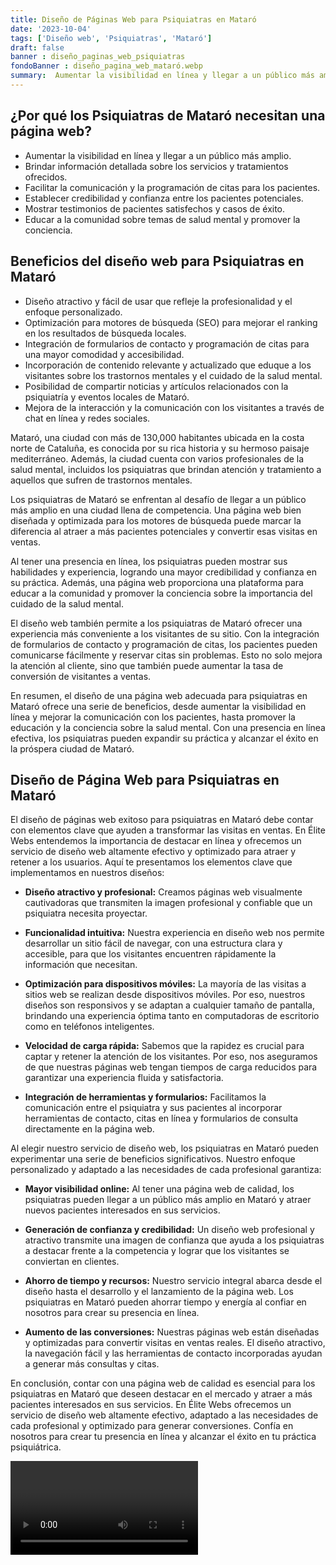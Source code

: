 ```yaml
---
title: Diseño de Páginas Web para Psiquiatras en Mataró
date: '2023-10-04'
tags: ['Diseño web', 'Psiquiatras', 'Mataró']
draft: false
banner : diseño_paginas_web_psiquiatras
fondoBanner : diseño_pagina_web_mataró.webp
summary:  Aumentar la visibilidad en línea y llegar a un público más amplio. Brindar información detallada sobre los servicios y tratamientos ofrecidos. Facilitar la comunicación y la programación de citas para los pacientes. Establecer credibilidad y confianza entre los pacientes potenciales. Mostrar testimonios de pacientes satisfechos y casos de éxito. Educar a la comunidad sobre temas de salud mental y promover la conciencia.
---
```


## ¿Por qué los Psiquiatras de Mataró necesitan una página web?

- Aumentar la visibilidad en línea y llegar a un público más amplio.
- Brindar información detallada sobre los servicios y tratamientos ofrecidos.
- Facilitar la comunicación y la programación de citas para los pacientes.
- Establecer credibilidad y confianza entre los pacientes potenciales.
- Mostrar testimonios de pacientes satisfechos y casos de éxito.
- Educar a la comunidad sobre temas de salud mental y promover la conciencia.

## Beneficios del diseño web para Psiquiatras en Mataró

- Diseño atractivo y fácil de usar que refleje la profesionalidad y el enfoque personalizado.
- Optimización para motores de búsqueda (SEO) para mejorar el ranking en los resultados de búsqueda locales.
- Integración de formularios de contacto y programación de citas para una mayor comodidad y accesibilidad.
- Incorporación de contenido relevante y actualizado que eduque a los visitantes sobre los trastornos mentales y el cuidado de la salud mental.
- Posibilidad de compartir noticias y artículos relacionados con la psiquiatría y eventos locales de Mataró.
- Mejora de la interacción y la comunicación con los visitantes a través de chat en línea y redes sociales.

Mataró, una ciudad con más de 130,000 habitantes ubicada en la costa norte de Cataluña, es conocida por su rica historia y su hermoso paisaje mediterráneo. Además, la ciudad cuenta con varios profesionales de la salud mental, incluidos los psiquiatras que brindan atención y tratamiento a aquellos que sufren de trastornos mentales.

Los psiquiatras de Mataró se enfrentan al desafío de llegar a un público más amplio en una ciudad llena de competencia. Una página web bien diseñada y optimizada para los motores de búsqueda puede marcar la diferencia al atraer a más pacientes potenciales y convertir esas visitas en ventas.

Al tener una presencia en línea, los psiquiatras pueden mostrar sus habilidades y experiencia, logrando una mayor credibilidad y confianza en su práctica. Además, una página web proporciona una plataforma para educar a la comunidad y promover la conciencia sobre la importancia del cuidado de la salud mental.

El diseño web también permite a los psiquiatras de Mataró ofrecer una experiencia más conveniente a los visitantes de su sitio. Con la integración de formularios de contacto y programación de citas, los pacientes pueden comunicarse fácilmente y reservar citas sin problemas. Esto no solo mejora la atención al cliente, sino que también puede aumentar la tasa de conversión de visitantes a ventas.

En resumen, el diseño de una página web adecuada para psiquiatras en Mataró ofrece una serie de beneficios, desde aumentar la visibilidad en línea y mejorar la comunicación con los pacientes, hasta promover la educación y la conciencia sobre la salud mental. Con una presencia en línea efectiva, los psiquiatras pueden expandir su práctica y alcanzar el éxito en la próspera ciudad de Mataró.

<GifSeo />

<Cta />

## Diseño de Página Web para Psiquiatras en Mataró

El diseño de páginas web exitoso para psiquiatras en Mataró debe contar con elementos clave que ayuden a transformar las visitas en ventas. En Élite Webs entendemos la importancia de destacar en línea y ofrecemos un servicio de diseño web altamente efectivo y optimizado para atraer y retener a los usuarios. Aquí te presentamos los elementos clave que implementamos en nuestros diseños:

- **Diseño atractivo y profesional:** Creamos páginas web visualmente cautivadoras que transmiten la imagen profesional y confiable que un psiquiatra necesita proyectar.

- **Funcionalidad intuitiva:** Nuestra experiencia en diseño web nos permite desarrollar un sitio fácil de navegar, con una estructura clara y accesible, para que los visitantes encuentren rápidamente la información que necesitan.

- **Optimización para dispositivos móviles:** La mayoría de las visitas a sitios web se realizan desde dispositivos móviles. Por eso, nuestros diseños son responsivos y se adaptan a cualquier tamaño de pantalla, brindando una experiencia óptima tanto en computadoras de escritorio como en teléfonos inteligentes.

- **Velocidad de carga rápida:** Sabemos que la rapidez es crucial para captar y retener la atención de los visitantes. Por eso, nos aseguramos de que nuestras páginas web tengan tiempos de carga reducidos para garantizar una experiencia fluida y satisfactoria.

- **Integración de herramientas y formularios:** Facilitamos la comunicación entre el psiquiatra y sus pacientes al incorporar herramientas de contacto, citas en línea y formularios de consulta directamente en la página web.

Al elegir nuestro servicio de diseño web, los psiquiatras en Mataró pueden experimentar una serie de beneficios significativos. Nuestro enfoque personalizado y adaptado a las necesidades de cada profesional garantiza:

- **Mayor visibilidad online:** Al tener una página web de calidad, los psiquiatras pueden llegar a un público más amplio en Mataró y atraer nuevos pacientes interesados en sus servicios.

- **Generación de confianza y credibilidad:** Un diseño web profesional y atractivo transmite una imagen de confianza que ayuda a los psiquiatras a destacar frente a la competencia y lograr que los visitantes se conviertan en clientes.

- **Ahorro de tiempo y recursos:** Nuestro servicio integral abarca desde el diseño hasta el desarrollo y el lanzamiento de la página web. Los psiquiatras en Mataró pueden ahorrar tiempo y energía al confiar en nosotros para crear su presencia en línea.

- **Aumento de las conversiones:** Nuestras páginas web están diseñadas y optimizadas para convertir visitas en ventas reales. El diseño atractivo, la navegación fácil y las herramientas de contacto incorporadas ayudan a generar más consultas y citas.

En conclusión, contar con una página web de calidad es esencial para los psiquiatras en Mataró que deseen destacar en el mercado y atraer a más pacientes interesados en sus servicios. En Élite Webs ofrecemos un servicio de diseño web altamente efectivo, adaptado a las necesidades de cada profesional y optimizado para generar conversiones. Confía en nosotros para crear tu presencia en línea y alcanzar el éxito en tu práctica psiquiátrica.

<Video />

<CtaBot job='Psiquiatras' city='Mataró'/>

<Gmaps query='Mataró+españa+maps' />